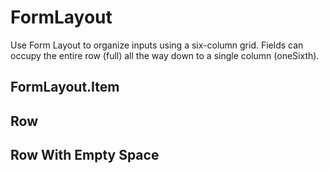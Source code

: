 

<Meta of={stories} />

# FormLayout

Use Form Layout to organize inputs using a six-column grid. Fields can occupy the entire row (full) all the way down to a single column (oneSixth).

<Canvas of={stories.Default} />

<ArgTypes of={FormLayout}/>

## FormLayout.Item

<ArgTypes of={FormLayout.Item} />

## Row

<Canvas of={stories.Row} />

## Row With Empty Space

<Canvas of={stories.RowWithEmpty} />
